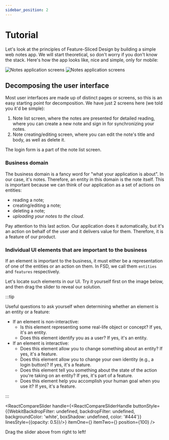 ```yaml
---
sidebar_position: 2
---
```



# Tutorial

Let's look at the principles of Feature-Sliced Design by building a simple web notes app. We will start theoretical, so don't worry if you don't know the stack. Here's how the app looks like, nice and simple, only for mobile:

![Notes application screens](/img/tutorial/overview-light.jpg#light-mode-only)
![Notes application screens](/img/tutorial/overview-dark.jpg#dark-mode-only)

## Decomposing the user interface

Most user interfaces are made up of distinct pages or screens, so this is an easy starting point for decomposition. We have just 2 screens here (we told you it'd be simple):

1. Note list screen, where the notes are presented for detailed reading, where you can create a new note and sign in for synchronizing your notes.
2. Note creating/editing screen, where you can edit the note's title and body, as well as delete it.

The login form is a part of the note list screen.

### Business domain

The business domain is a fancy word for "what your application is about". In our case, it's notes. Therefore, an entity in this domain is the note itself. This is important because we can think of our application as a set of actions on entities: 

* reading a note;
* creating/editing a note;
* deleting a note;
* _uploading your notes to the cloud_.

Pay attention to this last action. Our application does it automatically, but it's an action on behalf of the user and it delivers value for them. Therefore, it is a feature of our product.

### Individual UI elements that are important to the business

If an element is important to the business, it must either be a representation of one of the entities or an action on them. In FSD, we call them `entities` and `features` respectively. 

Let's locate such elements in our UI. Try it yourself first on the image below, and then drag the slider to reveal our solution.

:::tip

Useful questions to ask yourself when determining whether an element is an entity or a feature:

* If an element is non-interactive:
  * Is this element representing some real-life object or concept? If yes, it's an entity.
  * Does this element identify you as a user? If yes, it's an entity.
* If an element is interactive:
  * Does this element allow you to change something about an entity? If yes, it's a feature.
  * Does this element allow you to change your own identity (e.g., a login button)? If yes, it's a feature.
  * Does this element tell you something about the state of the action you're taking on an entity? If yes, it's part of a feature.
  * Does this element help you accomplish your human goal when you use it? If yes, it's a feature.

:::

<ReactCompareSlider 
  handle={<ReactCompareSliderHandle buttonStyle={{WebkitBackdropFilter: undefined, backdropFilter: undefined, backgroundColor: 'white', boxShadow: undefined, color: '#444'}} linesStyle={{opacity: 0.5}}/>}
  itemOne={<ThemedCompareSliderImage srcLight="/img/tutorial/overview-light.jpg" srcDark="/img/tutorial/overview-dark.jpg" alt="Screens, unannotated" />}
  itemTwo={<ThemedCompareSliderImage srcLight="/img/tutorial/annotated-entities-features-light.jpg" srcDark="/img/tutorial/annotated-entities-features-dark.jpg" alt="Screens, annotated with entities and features" />}
  position={100}
/>

<p style={{ textAlign: "center" }}>Drag the slider above from right to left!</p>
